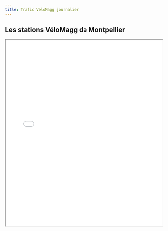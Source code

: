```yaml
---
title: Trafic VéloMagg journalier
---
```


## Les stations VéloMagg de Montpellier  

<iframe src="../Video/map_stations.html" width="100%" height="600"></iframe>